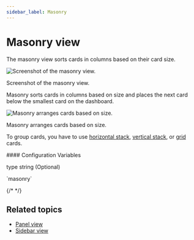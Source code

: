 ```yaml
---
sidebar_label: Masonry
---
```


# Masonry view

<p className="text-xl font-semibold">
The masonry view sorts cards in columns based on their card size.
</p>

![Screenshot of the masonry view.](./img/masonry_1.png)
<p className="text-center font-extralight">Screenshot of the masonry view.</p>

Masonry sorts cards in columns based on size and places the next card below the smallest card on the dashboard.

![Masonry arranges cards based on size.](./img/masonry_2.png)
<p className="text-center font-extralight">Masonry arranges cards based on size.</p>

To group cards, you have to use [horizontal stack](https://www.home-assistant.io/dashboards/horizontal-stack/), [vertical stack](https://www.home-assistant.io/dashboards/vertical-stack/), or [grid](https://www.home-assistant.io/dashboards/grid/) cards.

<div className="bg-white p-6 rounded-2xl border border-[rgba(0,0,0,0.12)] mb-4">
#### Configuration Variables  
    <div>
        <p className="m-0 pb-2" style={{margin:'0'}}>type <span className="text-xs text-gray-400">string (Optional)</span></p>
        <p className="text-sm text-gray-400 m-0" style={{margin:'0'}}>`masonry`</p>
        {/* <Separator className="my-4" /> */}
    </div>
</div>

## Related topics
- [Panel view](https://www.home-assistant.io/dashboards/panel/)
- [Sidebar view](https://www.home-assistant.io/dashboards/sidebar/)